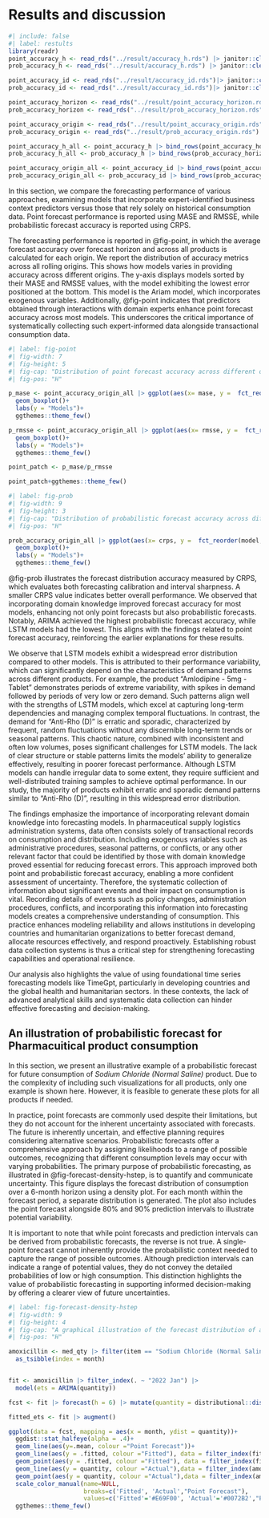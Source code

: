 # Results and discussion {#sec-results}

```r
#| include: false
#| label: restults
library(readr)
point_accuracy_h <- read_rds("../result/accuracy_h.rds") |> janitor::clean_names() |> select(item, h,model,mase,rmsse)
prob_accuracy_h <- read_rds("../result/accuracy_h.rds") |> janitor::clean_names() |> select(item, h,model,crps_skill,winkler_skill=skill,crps,winkler)

point_accuracy_id <- read_rds("../result/accuracy_id.rds")|> janitor::clean_names() |> select(item, id,model,mase,rmsse)
prob_accuracy_id <- read_rds("../result/accuracy_id.rds")|> janitor::clean_names() |> select(item, id,model,crps_skill,winkler_skill=skill,crps,winkler)

point_accuracy_horizon <- read_rds("../result/point_accuracy_horizon.rds") |> select(item, h=horizon,model,mase,rmsse)
prob_accuracy_horizon <- read_rds("../result/prob_accuracy_horizon.rds") |>  janitor::clean_names() |> select(item, h=horizon,model,crps_skill=crps_skill_score,winkler_skill=winkler_skill_score,crps,winkler=winkler_score)

point_accuracy_origin <- read_rds("../result/point_accuracy_origin.rds") |> janitor::clean_names() |> select(item, id=origin,model,mase,rmsse)
prob_accuracy_origin <- read_rds("../result/prob_accuracy_origin.rds") |> janitor::clean_names() |> select(item, id=origin,model,crps_skill=crps_skill_score,winkler_skill=winkler_skill_score,crps,winkler=winkler_score)

point_accuracy_h_all <- point_accuracy_h |> bind_rows(point_accuracy_horizon |> mutate(h= as.integer(h)))
prob_accuracy_h_all <- prob_accuracy_h |> bind_rows(prob_accuracy_horizon |> mutate(h= as.integer(h)))

point_accuracy_origin_all <- point_accuracy_id |> bind_rows(point_accuracy_origin |> mutate(id= as.integer(id)))
prob_accuracy_origin_all <- prob_accuracy_id |> bind_rows(prob_accuracy_origin |> mutate(id= as.integer(id)))

```

In this section, we compare the forecasting performance of various approaches, examining models that incorporate expert-identified business context predictors versus those that rely solely on historical consumption data. Point forecast performance is reported using MASE and RMSSE, while probabilistic forecast accuracy is reported using CRPS. 

The forecasting performance is reported in @fig-point, in which the average forecast accuracy over forecast horizon and across all products is calculated for each origin. We report the distribution of accuracy metrics across all rolling origins. This shows how models varies in providing accuracy across different origins. The y-axis displays models sorted by their MASE and RMSSE values, with the model exhibiting the lowest error positioned at the bottom. This model is the Ariam model, which incorporates exogenous variables. Additionally, @fig-point indicates that predictors obtained through interactions with domain experts enhance point forecast accuracy across most models. This underscores the critical importance of systematically collecting such expert-informed data alongside transactional consumption data.

```r
#| label: fig-point
#| fig-width: 7
#| fig-height: 5
#| fig-cap: "Distribution of point forecast accuracy across different origins, averaged across the forecat horizon and all products. The total number of months used to calculate the accuracy in the test set is 12 months for each product. MASE and MSSE are relative to the corresponding values for the training set."
#| fig-pos: "H"

p_mase <- point_accuracy_origin_all |> ggplot(aes(x= mase, y =  fct_reorder(model, mase)))+
  geom_boxplot()+
  labs(y = "Models")+
  ggthemes::theme_few()

p_rmsse <- point_accuracy_origin_all |> ggplot(aes(x= rmsse, y =  fct_reorder(model, mase)))+
  geom_boxplot()+
  labs(y = "Models")+
  ggthemes::theme_few()

point_patch <- p_mase/p_rmsse

point_patch+ggthemes::theme_few()

```


```r
#| label: fig-prob
#| fig-width: 9
#| fig-height: 3
#| fig-cap: "Distribution of probabilistic forecast accuracy across different origins, averaged across the forecat horizon and all products. The total number of months used to calculate the accuracy in the test set is 12 months for each product."
#| fig-pos: "H"

prob_accuracy_origin_all |> ggplot(aes(x= crps, y =  fct_reorder(model, crps)))+
  geom_boxplot()+
  labs(y = "Models")+
  ggthemes::theme_few()

```


<!-- ```{r} -->
<!-- #| label: fig-horizon -->
<!-- #| fig-width: 11 -->
<!-- #| fig-height: 5 -->
<!-- #| fig-cap: "Average accuracy by month for 6 month. The total number of months used to calculate the accuracy in the test set is 12 for each product." -->
<!-- #| fig-pos: "H" -->

<!-- p1h <- point_accuracy_h_all |> group_by(model,h) |> summarise(mase=mean(mase) , .groups = "drop")|> filter(model != "lstm", model != "lstm_reg") |>  ggplot(aes(x = h, y = mase, colour =model))+ -->
<!--   geom_point()+ -->
<!--   geom_line()+ -->
<!--   ggthemes::theme_few()+ -->
<!--   ggthemes::scale_color_colorblind()+ -->
<!--   labs(x= " Forecast horizon")+ -->
<!--   theme(legend.position="none") -->

<!-- p2h <- point_accuracy_h_all |> group_by(model,h) |> summarise(rmsse=mean(rmsse),.groups = "drop") |> filter(model != "lstm", model != "lstm_reg") |>  -->
<!--   ggplot(aes(x = h, y = rmsse, colour =model))+ -->
<!--   geom_point()+ -->
<!--   geom_line()+ -->
<!--   ggthemes::theme_few()+ -->
<!--   ggthemes::scale_color_colorblind()+ -->
<!--   labs(x= " Forecast horizon")+ -->
<!--   theme(legend.position="bottom") -->

<!-- p3h <- prob_accuracy_h_all |> group_by(model,h) |> summarise(crps=mean(crps),.groups = "drop") |> filter(model != "lstm", model != "lstm_reg") |>  -->
<!--   ggplot(aes(x = h, y = crps, colour =model))+ -->
<!--   geom_point()+ -->
<!--   geom_line()+ -->
<!--   ggthemes::theme_few()+ -->
<!--   ggthemes::scale_color_colorblind()+ -->
<!--   labs(x= " Forecast horizon")+ -->
<!--   theme(legend.position="none")  -->

<!-- prob_patch <- (p1h|p2h|p3h) -->
<!-- prob_patch -->
<!-- ``` -->


@fig-prob illustrates the forecast distribution accuracy measured by CRPS, which evaluates both forecasting calibration and interval sharpness. A smaller CRPS value indicates better overall performance. We observed that incorporating domain knowledge improved forecast accuracy for most models, enhancing not only point forecasts but also probabilistic forecasts. Notably, ARIMA achieved the highest probabilistic forecast accuracy, while LSTM models had the lowest. This aligns with the findings related to point forecast accuracy, reinforcing the earlier explanations for these results.


We observe that LSTM models exhibit a widespread error distribution compared to other models. This is attributed to their performance variability, which can significantly depend on the characteristics of demand patterns across different products. For example, the product "Amlodipine - 5mg - Tablet" demonstrates periods of extreme variability, with spikes in demand followed by periods of very low or zero demand. Such patterns align well with the strengths of LSTM models, which excel at capturing long-term dependencies and managing complex temporal fluctuations.
In contrast, the demand for "Anti-Rho (D)" is erratic and sporadic, characterized by frequent, random fluctuations without any discernible long-term trends or seasonal patterns. This chaotic nature, combined with inconsistent and often low volumes, poses significant challenges for LSTM models. The lack of clear structure or stable patterns limits the models' ability to generalize effectively, resulting in poorer forecast performance. Although LSTM models can handle irregular data to some extent, they require sufficient and well-distributed training samples to achieve optimal performance. In our study, the majority of products exhibit erratic and sporadic demand patterns similar to "Anti-Rho (D)", resulting in this widespread error distribution.


<!-- In addition to reporting the forecast accuracy presented across different rolling origins, we also report the point and probabilistic forecast accuracy measures for each forecast horizon in @fig-horizon. this is the accuracy reorted as the average across rolling origins and all products fro each given horizon. For both the point forecast and distributional accuracy  we can see that models incoporating information collected by domain experts improves compared to counterparts that that uses only the historical comsuptions.  -->

<!-- Overall, our results indicate that forecast produces using models with infromation colelcted via the domain expert engagement provides reliable forecasts and improves upon the models relying solely on historcial consuption.  -->


The findings emphasize the importance of incorporating relevant domain knowledge into forecasting models. In pharmaceutical supply logistics administration systems, data often consists solely of transactional records on consumption and distribution. Including exogenous variables such as administrative procedures, seasonal patterns, or conflicts, or any other relevant factor that could be identified by those with domain knowledge proved essential for reducing forecast errors. This approach improved both point and probabilistic forecast accuracy, enabling a more confident assessment of uncertainty. Therefore, the systematic collection of information about significant events and their impact on consumption is vital. Recording details of events such as policy changes, administration procedures, conflicts, and incorporating this information into forecasting models creates a comprehensive understanding of consumption. This practice enhances modeling reliability and allows institutions in developing countries and humanitarian organizations to better forecast demand, allocate resources effectively, and respond proactively. Establishing robust data collection systems is thus a critical step for strengthening forecasting capabilities and operational resilience.

Our analysis also highlights the value of using foundational time series forecasting models like TimeGpt, particularly in developing countries and the global health and humanitarian sectors. In these contexts, the lack of advanced analytical skills and systematic data collection can hinder effective forecasting and decision-making. 

## An illustration of probabilistic forecast for Pharmacuitical product consumption

In this section, we present an illustrative example of a probabilistic forecast for future consumption of _Sodium Chloride (Normal Saline)_ product. Due to the complexity of including such visualizations for all products, only one example is shown here. However, it is feasible to generate these plots for all products if needed.

In practice, point forecasts are commonly used despite their limitations, but they do not account for the inherent uncertainty associated with forecasts. The future is inherently uncertain, and effective planning requires considering alternative scenarios. Probabilistic forecasts offer a comprehensive approach by assigning likelihoods to a range of possible outcomes, recognizing that different consumption levels may occur with varying probabilities. The primary purpose of probabilistic forecasting, as illustrated in @fig-forecast-density-hstep, is to quantify and communicate uncertainty. This figure displays the forecast distribution of consumption over a 6-month horizon using a density plot. For each month within the forecast period, a separate distribution is generated. The plot also includes the point forecast alongside 80% and 90% prediction intervals to illustrate potential variability.

It is important to note that while point forecasts and prediction intervals can be derived from probabilistic forecasts, the reverse is not true. A single-point forecast cannot inherently provide the probabilistic context needed to capture the range of possible outcomes. Although prediction intervals can indicate a range of potential values, they do not convey the detailed probabilities of low or high consumption. This distinction highlights the value of probabilistic forecasting in supporting informed decision-making by offering a clearer view of future uncertainties.


```r
#| label: fig-forecast-density-hstep
#| fig-width: 9
#| fig-height: 4
#| fig-cap: "A graphical illustration of the forecast distribution of a pharmacutical product (i.e. total incidence attended) for the SB health board for a horizon of six month. For each month, we display the point forecast (black point), the histogram, and 80% (thick line) and 90% (thin line) prediction intervals. It also shows a portion of a historical time series as well as its fitted values."
#| fig-pos: "H"

amoxicillin <- med_qty |> filter(item == "Sodium Chloride (Normal Saline)") |> select(month,quantity) |> 
  as_tsibble(index = month)


fit <- amoxicillin |> filter_index(. ~ "2022 Jan") |>
  model(ets = ARIMA(quantity))

fcst <- fit |> forecast(h = 6) |> mutate(quantity = distributional::dist_truncated(quantity, lower = 0), .mean=mean(quantity))

fitted_ets <- fit |> augment()

ggplot(data = fcst, mapping = aes(x = month, ydist = quantity))+
  ggdist::stat_halfeye(alpha = .4)+
  geom_line(aes(y=.mean, colour ="Point Forecast"))+
  geom_line(aes(y = .fitted, colour ="Fitted"), data = filter_index(fitted_ets, "2021 Jan" ~ .))+
  geom_point(aes(y = .fitted, colour ="Fitted"), data = filter_index(fitted_ets, "2021 Jan" ~ .))+
  geom_line(aes(y = quantity, colour ="Actual"),data = filter_index(amoxicillin, "2021 Jan" ~ .))+
  geom_point(aes(y = quantity, colour ="Actual"),data = filter_index(amoxicillin, "2021 Jan" ~ .))+
  scale_color_manual(name=NULL,
                     breaks=c('Fitted', 'Actual',"Point Forecast"),
                     values=c('Fitted'='#E69F00', 'Actual'='#0072B2',"Point Forecast"="#000000"))+
  ggthemes::theme_few()
```




